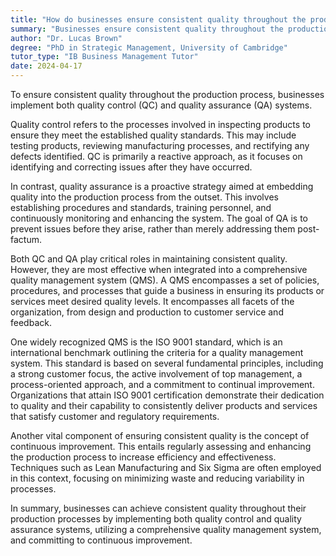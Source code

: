 ```yaml
---
title: "How do businesses ensure consistent quality throughout the production process?"
summary: "Businesses ensure consistent quality throughout the production process by implementing quality control and quality assurance systems."
author: "Dr. Lucas Brown"
degree: "PhD in Strategic Management, University of Cambridge"
tutor_type: "IB Business Management Tutor"
date: 2024-04-17
---
```


To ensure consistent quality throughout the production process, businesses implement both quality control (QC) and quality assurance (QA) systems.

Quality control refers to the processes involved in inspecting products to ensure they meet the established quality standards. This may include testing products, reviewing manufacturing processes, and rectifying any defects identified. QC is primarily a reactive approach, as it focuses on identifying and correcting issues after they have occurred.

In contrast, quality assurance is a proactive strategy aimed at embedding quality into the production process from the outset. This involves establishing procedures and standards, training personnel, and continuously monitoring and enhancing the system. The goal of QA is to prevent issues before they arise, rather than merely addressing them post-factum.

Both QC and QA play critical roles in maintaining consistent quality. However, they are most effective when integrated into a comprehensive quality management system (QMS). A QMS encompasses a set of policies, procedures, and processes that guide a business in ensuring its products or services meet desired quality levels. It encompasses all facets of the organization, from design and production to customer service and feedback.

One widely recognized QMS is the ISO 9001 standard, which is an international benchmark outlining the criteria for a quality management system. This standard is based on several fundamental principles, including a strong customer focus, the active involvement of top management, a process-oriented approach, and a commitment to continual improvement. Organizations that attain ISO 9001 certification demonstrate their dedication to quality and their capability to consistently deliver products and services that satisfy customer and regulatory requirements.

Another vital component of ensuring consistent quality is the concept of continuous improvement. This entails regularly assessing and enhancing the production process to increase efficiency and effectiveness. Techniques such as Lean Manufacturing and Six Sigma are often employed in this context, focusing on minimizing waste and reducing variability in processes.

In summary, businesses can achieve consistent quality throughout their production processes by implementing both quality control and quality assurance systems, utilizing a comprehensive quality management system, and committing to continuous improvement.
    